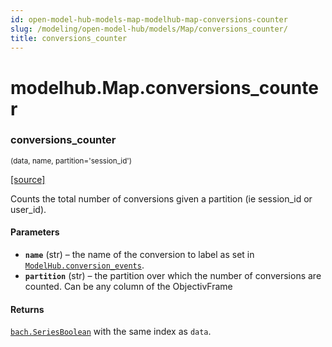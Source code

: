 ```yaml
---
id: open-model-hub-models-map-modelhub-map-conversions-counter
slug: /modeling/open-model-hub/models/Map/conversions_counter/
title: conversions_counter
---
```


# modelhub.Map.conversions_counter

<div className="method">

### <span className="name">conversions_counter</span>

<small className="parameter-list">(<span className="parameter" id="data">data</span>, <span className="parameter" id="name">name</span>, <span className="parameter" id="partition">partition='session_id'</span>)</small>


&#8203;<span className="view-source">[[source]](https://github.com/objectiv/objectiv-analytics/blob/main/modelhub/modelhub/map.py)</span>

<div className="content">

Counts the total number of conversions given a partition (ie session_id
or user_id).


#### Parameters

* **`name`** (str) – the name of the conversion to label as set in
[`ModelHub.conversion_events`](/modeling/open-model-hub/api-reference/ModelHub/modelhub.ModelHub.conversion_events.mdx).
* **`partition`** (str) – the partition over which the number of conversions are counted. Can be any column
of the ObjectivFrame



#### Returns

[`bach.SeriesBoolean`](/modeling/bach/api-reference/Series/Boolean/index.mdx#bach.SeriesBoolean) with the same index as `data`.



</div>


</div>
